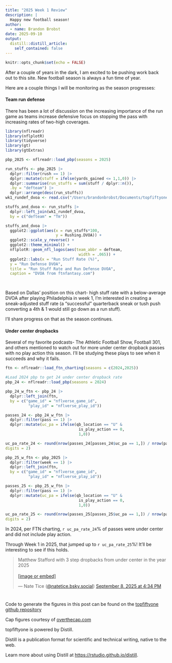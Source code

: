 ```yaml
---
title: "2025 Week 1 Review"
description: |
  Happy new football season!
author:
  - name: Brandon Brobst
date: 2025-09-10
output:
  distill::distill_article:
    self_contained: false
---
```



```r
knitr::opts_chunk$set(echo = FALSE)
```

After a couple of years in the dark, I am excited to be pushing work back out to this site. New football season is always a fun time of year.

Here are a couple things I will be monitoring as the season progresses:

#### Team run defense
There has been a lot of discussion on the increasing importance of the run game as teams increase defensive focus on stopping the pass with increasing rates of two-high coverages. 


```r
library(nflreadr)
library(nflplotR)
library(tidyverse)
library(gt)
library(gtExtras)

pbp_2025 <- nflreadr::load_pbp(seasons = 2025)

run_stuffs <- pbp_2025 |> 
  dplyr::filter(rush == 1) |> 
  dplyr::mutate(stuff = ifelse(yards_gained <= 1,1,0)) |> 
  dplyr::summarise(run_stuffs = sum(stuff / dplyr::n()),
  .by = "defteam") |> 
  dplyr::arrange(desc(run_stuffs))
wk1_rundef_dvoa <- read.csv("/Users/brandonbrobst/Documents/topfiftyone/_posts/2025-09-10-2025-week-1-review/data/wk1rundefdvoa.csv")

stuffs_and_dvoa <- run_stuffs |> 
  dplyr::left_join(wk1_rundef_dvoa,
  by = c("defteam" = "Tm"))

stuffs_and_dvoa |> 
  ggplot2::ggplot(aes(x = run_stuffs*100,
                      y = Rushing.DVOA)) +
  ggplot2::scale_y_reverse() +
  ggplot2::theme_minimal() +
  nflplotR::geom_nfl_logos(aes(team_abbr = defteam,
                                width = .065)) +
  ggplot2::labs(x = "Run Stuff Rate (%)",
  y = "Run Defense DVOA",
  title = "Run Stuff Rate and Run Defense DVOA",
  caption = "DVOA from ftnfantasy.com")

  
```

Based on Dallas' position on this chart- high stuff rate with a below-average DVOA after playing Philadelphia in week 1, I'm interested in creating a sneak-adjusted stuff rate (a "successful" quarterback sneak or tush push converting a 4th & 1 would still go down as a run stuff). 

I'll share progress on that as the season continues.

#### Under center dropbacks
Several of my favorite podcasts- The Athletic Football Show, Football 301, and others mentioned to watch out for more under center dropback passes with no play action this season. I'll be studying these plays to see when it succeeds and why it fails. 


```r
ftn <- nflreadr::load_ftn_charting(seasons = c(2024,2025))

#Load 2024 pbp to get 24 under center dropback rate
pbp_24 <- nflreadr::load_pbp(seasons = 2024)

pbp_24_w_ftn <- pbp_24 |> 
  dplyr::left_join(ftn,
  by = c("game_id" = "nflverse_game_id",
          "play_id" = "nflverse_play_id"))

passes_24 <- pbp_24_w_ftn |> 
  dplyr::filter(pass == 1) |> 
  dplyr::mutate(uc_pa = ifelse(qb_location == "U" &
                                is_play_action == 0,
                                1,0))

uc_pa_rate_24 <- round(nrow(passes_24[passes_24$uc_pa == 1,]) / nrow(passes_24) * 100,
digits = 2)

pbp_25_w_ftn <- pbp_2025 |>
  dplyr::filter(week == 1) |> 
  dplyr::left_join(ftn,
  by = c("game_id" = "nflverse_game_id",
          "play_id" = "nflverse_play_id"))

passes_25 <- pbp_25_w_ftn |> 
  dplyr::filter(pass == 1) |> 
  dplyr::mutate(uc_pa = ifelse(qb_location == "U" &
                                is_play_action == 0,
                                1,0))

uc_pa_rate_25 <- round(nrow(passes_25[passes_25$uc_pa == 1,]) / nrow(passes_25) * 100,
digits = 2)
```
In 2024, per FTN charting, `r uc_pa_rate_24`% of passes were under center and did not include play action.

Through Week 1 in 2025, that jumped up to `r uc_pa_rate_25`%! It'll be interesting to see if this holds.

```{=html}
<blockquote class="bluesky-embed" data-bluesky-uri="at://did:plc:kgihv26oznpn6cu3p45jzydp/app.bsky.feed.post/3lye5u4i5mk23" data-bluesky-cid="bafyreihsg6oujm3mpxdy57zjxdrexnvdzsk27whepuu2rxaqh5mfohc53e" data-bluesky-embed-color-mode="system"><p lang="en">Matthew Stafford with 3 step dropbacks from under center in the year 2025<br><br><a href="https://bsky.app/profile/did:plc:kgihv26oznpn6cu3p45jzydp/post/3lye5u4i5mk23?ref_src=embed">[image or embed]</a></p>&mdash; Nate Tice (<a href="https://bsky.app/profile/did:plc:kgihv26oznpn6cu3p45jzydp?ref_src=embed">@natetice.bsky.social</a>) <a href="https://bsky.app/profile/did:plc:kgihv26oznpn6cu3p45jzydp/post/3lye5u4i5mk23?ref_src=embed">September 8, 2025 at 4:34 PM</a></blockquote><script async src="https://embed.bsky.app/static/embed.js" charset="utf-8"></script>
```


# {.appendix}

Code to generate the figures in this post can be found on the [topfiftyone github repository](https://github.com/bdbrobst/topfiftyone)

Cap figures courtesy of [overthecap.com](https://overthecap.com/)

topfiftyone is powered by Distill.

Distill is a publication format for scientific and technical writing, native to the web.

Learn more about using Distill at <https://rstudio.github.io/distill>.
